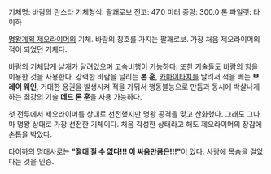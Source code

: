 기체명: 바람의 란스타
기체형식: 팔괘로보
전고: 47.0 미터
중량: 300.0 톤
파일럿: 타이하

[[명왕계획 제오라이머]]의 기체. 바람의 칭호를 가지는 팔괘로보. 가장 처음 제오라이머의 적이 되었던 기체다.

바람의 기체답게 날개가 달려있으며 고속비행이 가능하다. 또한 기술들도 바람의 힘을 이용한 것을 사용한다.
강력한 바람을 날리는 '''본 훈''', [[카마이타치]]를 날려서 적을 베는 '''브레이 웨인''', 거대한 용권을 발생시켜 적을 가둬서 행동불능으로 만듬과 동시에 박살나게 하는 최강의 기술 '''데드 론 훈'''을 사용 가능하다.

첫 전투에서 제오라이머를 상대로 선전했지만 명왕 공격을 맞고 산화했다. 그래도 그나마 명왕 상대로 가장 선전한 기체이다. 처음 각성한 상태라고 해도 제오라이머의 장갑에 손톱을 박았다.

타이하의 명대사로는 '''"절대 질 수 없다!!! 이 싸움만큼은!!!"'''이 있다. 사랑에 목숨을 걸었다는 것을 인증.  

